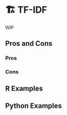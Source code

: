 # 🏗️ TF-IDF {#sec-text-tfidf}

WIP

## Pros and Cons

### Pros

### Cons

## R Examples

## Python Examples

